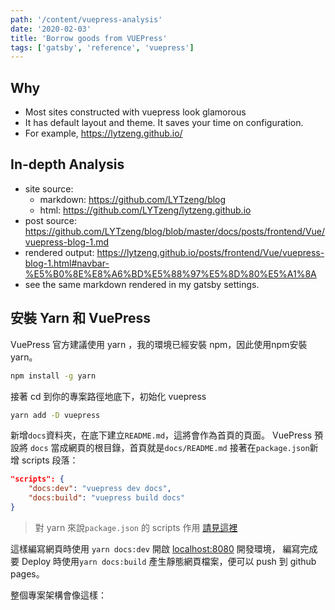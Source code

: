 ```yaml
---
path: '/content/vuepress-analysis'
date: '2020-02-03'
title: 'Borrow goods from VUEPress'
tags: ['gatsby', 'reference', 'vuepress']
---
```


## Why
* Most sites constructed with vuepress look glamorous
* It has default layout and theme.  It saves your time on configuration. 
* For example, https://lytzeng.github.io/

## In-depth Analysis
* site source: 
  - markdown: https://github.com/LYTzeng/blog
  - html: https://github.com/LYTzeng/lytzeng.github.io
* post source: https://github.com/LYTzeng/blog/blob/master/docs/posts/frontend/Vue/vuepress-blog-1.md
* rendered output: https://lytzeng.github.io/posts/frontend/Vue/vuepress-blog-1.html#navbar-%E5%B0%8E%E8%A6%BD%E5%88%97%E5%8D%80%E5%A1%8A
* see the same markdown rendered in my gatsby settings.


## 安裝 Yarn 和 VuePress

VuePress 官方建議使用 yarn ，我的環境已經安裝 npm，因此使用npm安裝yarn。
```bash
npm install -g yarn
```
接著 cd 到你的專案路徑地底下，初始化 vuepress
```bash
yarn add -D vuepress
```

新增`docs`資料夾，在底下建立`README.md`，這將會作為首頁的頁面。
VuePress 預設將 `docs` 當成網頁的根目錄，首頁就是`docs/README.md`
接著在`package.json`新增 scripts 段落：
```json
"scripts": {
    "docs:dev": "vuepress dev docs",
    "docs:build": "vuepress build docs"
}
```
> 對 yarn 來說`package.json` 的 scripts 作用 [請見這裡](https://yarnpkg.com/lang/en/docs/package-json/#toc-scripts)

這樣編寫網頁時使用 `yarn docs:dev` 開啟 [localhost:8080](localhost:8080) 開發環境，
編寫完成要 Deploy 時使用`yarn docs:build` 產生靜態網頁檔案，便可以 push 到 github pages。

整個專案架構會像這樣：


